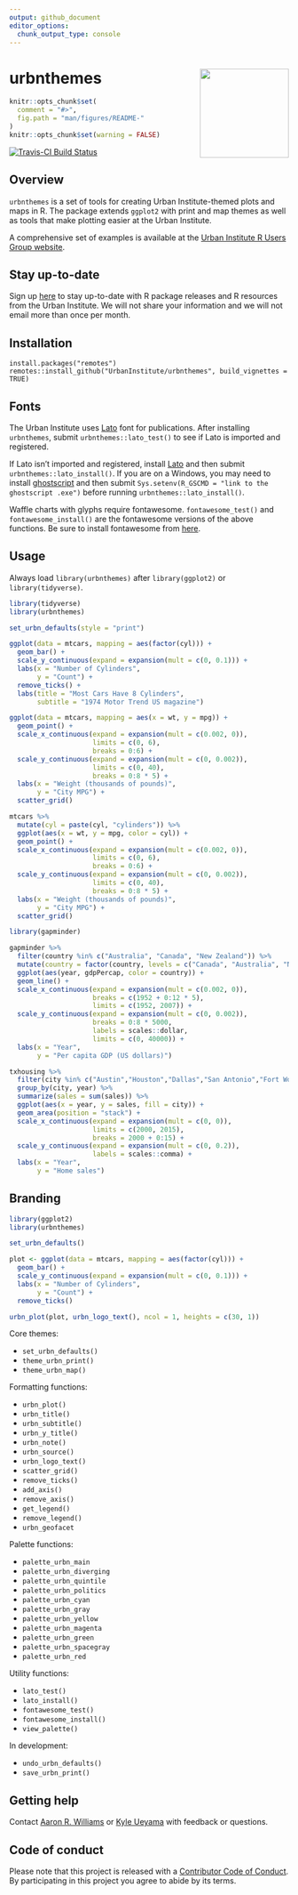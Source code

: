 ```yaml
---
output: github_document
editor_options: 
  chunk_output_type: console
---
```


<!-- README.md is generated from README.Rmd. Please edit that file -->

# urbnthemes <a href="https://UrbanInstitute.github.io/urbnthemes/"><img src="man/figures/hexsticker.png" align="right" height="160"/></a>

```r
knitr::opts_chunk$set(
  comment = "#>",
  fig.path = "man/figures/README-"
)
knitr::opts_chunk$set(warning = FALSE)
```

[![Travis-CI Build Status](https://travis-ci.org/UrbanInstitute/urbnthemes.svg?branch=master)](https://travis-ci.org/UrbanInstitute/urbnthemes)

## Overview

`urbnthemes` is a set of tools for creating Urban Institute-themed plots and maps in R. The package extends `ggplot2` with print and map themes as well as tools that make plotting easier at the Urban Institute. 

A comprehensive set of examples is available at the [Urban Institute R Users Group website](https://UrbanInstitute.github.io/r-at-urban/graphics-guide.html). 

## Stay up-to-date

Sign up [here](https://app.smartsheet.com/b/form/9029a0a8254e4044a52cdebaebe343bf) to stay up-to-date with R package releases and R resources from the Urban Institute. We will not share your information and we will not email more than once per month.

## Installation

```
install.packages("remotes")
remotes::install_github("UrbanInstitute/urbnthemes", build_vignettes = TRUE)
```

## Fonts

The Urban Institute uses [Lato](https://fonts.google.com/specimen/Lato) font for publications. After installing `urbnthemes`, submit `urbnthemes::lato_test()` to see if Lato is imported and registered. 

If Lato isn't imported and registered, install [Lato](https://fonts.google.com/specimen/Lato) and then submit `urbnthemes::lato_install()`. If you are on a Windows, you may need to install [ghostscript](https://www.ghostscript.com/download.html) and then submit `Sys.setenv(R_GSCMD = "link to the ghostscript .exe")` before running `urbnthemes::lato_install()`.

Waffle charts with glyphs require fontawesome. `fontawesome_test()` and `fontawesome_install()` are the fontawesome versions of the above functions. Be sure to install fontawesome from [here](https://github.com/hrbrmstr/waffle/tree/master/inst/fonts).

## Usage

Always load `library(urbnthemes)` after `library(ggplot2)` or `library(tidyverse)`.

```r
library(tidyverse)
library(urbnthemes)

set_urbn_defaults(style = "print")

ggplot(data = mtcars, mapping = aes(factor(cyl))) +
  geom_bar() + 
  scale_y_continuous(expand = expansion(mult = c(0, 0.1))) +
  labs(x = "Number of Cylinders",
       y = "Count") +
  remove_ticks() +
  labs(title = "Most Cars Have 8 Cylinders",
       subtitle = "1974 Motor Trend US magazine")
```

```r
ggplot(data = mtcars, mapping = aes(x = wt, y = mpg)) +
  geom_point() +
  scale_x_continuous(expand = expansion(mult = c(0.002, 0)), 
                     limits = c(0, 6),
                     breaks = 0:6) +
  scale_y_continuous(expand = expansion(mult = c(0, 0.002)), 
                     limits = c(0, 40),
                     breaks = 0:8 * 5) +
  labs(x = "Weight (thousands of pounds)",
       y = "City MPG") +
  scatter_grid()
```

```r
mtcars %>%
  mutate(cyl = paste(cyl, "cylinders")) %>%
  ggplot(aes(x = wt, y = mpg, color = cyl)) +
  geom_point() +
  scale_x_continuous(expand = expansion(mult = c(0.002, 0)), 
                     limits = c(0, 6),
                     breaks = 0:6) +
  scale_y_continuous(expand = expansion(mult = c(0, 0.002)), 
                     limits = c(0, 40),
                     breaks = 0:8 * 5) +
  labs(x = "Weight (thousands of pounds)",
       y = "City MPG") +
  scatter_grid()
```

```r
library(gapminder)

gapminder %>%
  filter(country %in% c("Australia", "Canada", "New Zealand")) %>%
  mutate(country = factor(country, levels = c("Canada", "Australia", "New Zealand"))) %>%
  ggplot(aes(year, gdpPercap, color = country)) +
  geom_line() +
  scale_x_continuous(expand = expansion(mult = c(0.002, 0)), 
                     breaks = c(1952 + 0:12 * 5), 
                     limits = c(1952, 2007)) +
  scale_y_continuous(expand = expansion(mult = c(0, 0.002)), 
                     breaks = 0:8 * 5000,
                     labels = scales::dollar, 
                     limits = c(0, 40000)) +
  labs(x = "Year",
       y = "Per capita GDP (US dollars)")
```

```r

txhousing %>%
  filter(city %in% c("Austin","Houston","Dallas","San Antonio","Fort Worth")) %>%
  group_by(city, year) %>%
  summarize(sales = sum(sales)) %>%
  ggplot(aes(x = year, y = sales, fill = city)) +
  geom_area(position = "stack") +
  scale_x_continuous(expand = expansion(mult = c(0, 0)),
                     limits = c(2000, 2015),
                     breaks = 2000 + 0:15) +  
  scale_y_continuous(expand = expansion(mult = c(0, 0.2)), 
                     labels = scales::comma) +
  labs(x = "Year",
       y = "Home sales")
```

## Branding

```r
library(ggplot2)
library(urbnthemes)

set_urbn_defaults()

plot <- ggplot(data = mtcars, mapping = aes(factor(cyl))) +
  geom_bar() + 
  scale_y_continuous(expand = expansion(mult = c(0, 0.1))) +
  labs(x = "Number of Cylinders",
       y = "Count") +
  remove_ticks()

urbn_plot(plot, urbn_logo_text(), ncol = 1, heights = c(30, 1))

```

Core themes:

* `set_urbn_defaults()`
* `theme_urbn_print()`
* `theme_urbn_map()`

Formatting functions:

* `urbn_plot()`
* `urbn_title()`
* `urbn_subtitle()`
* `urbn_y_title()`
* `urbn_note()`
* `urbn_source()`
* `urbn_logo_text()`
* `scatter_grid()`
* `remove_ticks()`
* `add_axis()`
* `remove_axis()`
* `get_legend()`
* `remove_legend()`
* `urbn_geofacet`

Palette functions:

* `palette_urbn_main`
* `palette_urbn_diverging`
* `palette_urbn_quintile`
* `palette_urbn_politics`
* `palette_urbn_cyan`
* `palette_urbn_gray`
* `palette_urbn_yellow`
* `palette_urbn_magenta`
* `palette_urbn_green`
* `palette_urbn_spacegray`
* `palette_urbn_red`

Utility functions:

* `lato_test()`
* `lato_install()`
* `fontawesome_test()`
* `fontawesome_install()`
* `view_palette()`

In development:

* `undo_urbn_defaults()`
* `save_urbn_print()`

## Getting help

Contact [Aaron R. Williams](awilliams@urban.org) or [Kyle Ueyama](kueyama@urban.org) with feedback or questions. 

## Code of conduct

Please note that this project is released with a [Contributor Code of Conduct](CODE_OF_CONDUCT.md). By participating in this project you agree to abide by its terms.
